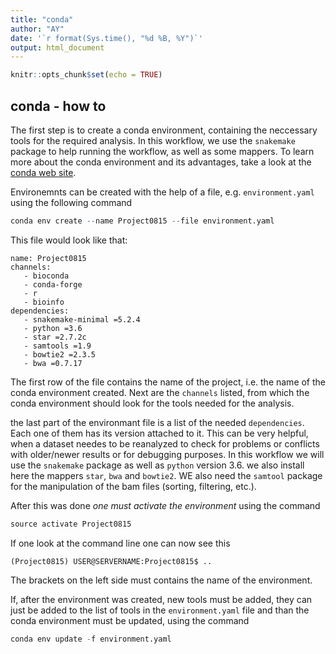 ```yaml
---
title: "conda"
author: "AY"
date: '`r format(Sys.time(), "%d %B, %Y")`'
output: html_document
---
```


```r
knitr::opts_chunk$set(echo = TRUE)
```


## conda - how to

The first step is to create a conda environment, containing the neccessary tools for the required analysis. In this workflow, we use the `snakemake` package to help running the workflow, as well as some mappers. 
To learn more about the conda environment and its advantages, take a look at the [conda web site](https://conda.io/en/latest/).

Environemnts can be created with the help of a file, e.g. `environment.yaml` using the following command

```r
conda env create --name Project0815 --file environment.yaml
```
This file would look like that:

```
name: Project0815
channels:
   - bioconda
   - conda-forge
   - r
   - bioinfo
dependencies:
   - snakemake-minimal =5.2.4
   - python =3.6
   - star =2.7.2c
   - samtools =1.9
   - bowtie2 =2.3.5
   - bwa =0.7.17
```

The first row of the file contains the name of the project, i.e. the name of the conda environment created. Next are the `channels` listed, from which the conda environment should look for the tools needed for the analysis.

the last part of the environmant file is a list of the needed `dependencies`. Each one of them has its version attached to it. This can be very helpful, when a dataset needes to be reanalyzed to check for problems or conflicts with older/newer results or for debugging purposes.
In this workflow we will use the `snakemake` package as well as `python` version 3.6. we also install here the mappers `star`, `bwa` and `bowtie2`. WE also need the `samtool` package for the manipulation of the bam files (sorting, filtering, etc.). 

After this was done *one must activate the environment* using the command

```r
source activate Project0815
```

If one look at the command line one can now see this

```
(Project0815) USER@SERVERNAME:Project0815$ ..
```

The brackets on the left side must contains the name of the environment. 

If, after the environment was created, new tools must be added, they can just be added to the list of tools in the `environment.yaml` file and than the conda environment must be updated, using the command

```r
conda env update -f environment.yaml 
```









